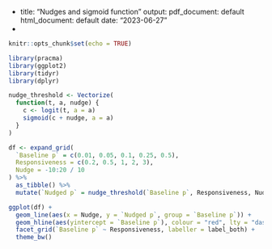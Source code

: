 -
title: "Nudges and sigmoid function"
output:
  pdf_document: default
  html_document: default
date: "2023-06-27"
-

```r
knitr::opts_chunk$set(echo = TRUE)
```

```r
library(pracma)
library(ggplot2)
library(tidyr)
library(dplyr)
```

```r
nudge_threshold <- Vectorize(
  function(t, a, nudge) {
    c <- logit(t, a = a)
    sigmoid(c + nudge, a = a)
  }
)
```

```r
df <- expand_grid(
  `Baseline p` = c(0.01, 0.05, 0.1, 0.25, 0.5),
  Responsiveness = c(0.2, 0.5, 1, 2, 3),
  Nudge = -10:20 / 10
) %>%
  as_tibble() %>%
  mutate(`Nudged p` = nudge_threshold(`Baseline p`, Responsiveness, Nudge))
```


```r
ggplot(df) +
  geom_line(aes(x = Nudge, y = `Nudged p`, group = `Baseline p`)) + 
  geom_hline(aes(yintercept = `Baseline p`), colour = "red", lty = "dashed") +
  facet_grid(`Baseline p` ~ Responsiveness, labeller = label_both) + 
  theme_bw()
```
